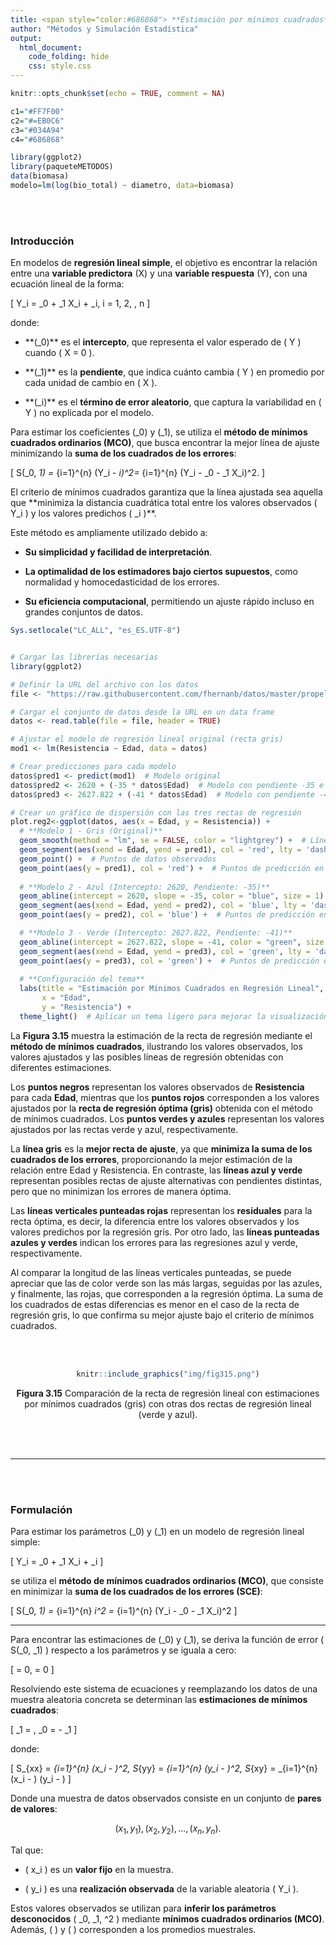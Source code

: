 ```yaml
---
title: <span style="color:#686868"> **Estimación por mínimos cuadrados**</span>
author: "Métodos y Simulación Estadística"
output:
  html_document:
    code_folding: hide
    css: style.css
---
```


```r
knitr::opts_chunk$set(echo = TRUE, comment = NA)

c1="#FF7F00"
c2="#=EB0C6"
c3="#034A94"
c4="#686868"

library(ggplot2)
library(paqueteMETODOS)
data(biomasa)
modelo=lm(log(bio_total) ~ diametro, data=biomasa)
```


</br></br>
<h3>Introducción</h3>

En modelos de **regresión lineal simple**, el objetivo es encontrar la relación entre una **variable predictora** \(X\) y una **variable respuesta** \(Y\), con una ecuación lineal de la forma:

\[
Y_i = \beta_0 + \beta_1 X_i + \varepsilon_i, \quad i = 1, 2, \dots, n
\]

donde:

- **\(\beta_0\)** es el **intercepto**, que representa el valor esperado de \( Y \) cuando \( X = 0 \).

- **\(\beta_1\)** es la  **pendiente**, que indica cuánto cambia \( Y \) en promedio por cada unidad de cambio en \( X \).

- **\(\varepsilon_i\)** es el  **término de error aleatorio**, que captura la variabilidad en \( Y \) no explicada por el modelo.



Para estimar los coeficientes \(\beta_0\) y \(\beta_1\), se utiliza el **método de mínimos cuadrados ordinarios (MCO)**, que busca encontrar la mejor línea de ajuste minimizando la **suma de los cuadrados de los errores**:

\[
S(\beta_0, \beta_1) = \sum_{i=1}^{n} (Y_i - \widehat{Y}_i)^2= \sum_{i=1}^{n} (Y_i - \beta_0 - \beta_1 X_i)^2.
\]

El criterio de mínimos cuadrados garantiza que la línea ajustada sea aquella que **minimiza la distancia cuadrática total entre los valores observados \( Y_i \) y los valores predichos \( \widehat{Y}_i \)**.

Este método es ampliamente utilizado debido a:

- **Su simplicidad y facilidad de interpretación**.

- **La optimalidad de los estimadores bajo ciertos supuestos**, como normalidad y homocedasticidad de los errores.

- **Su eficiencia computacional**, permitiendo un ajuste rápido incluso en grandes conjuntos de datos.


```r
Sys.setlocale("LC_ALL", "es_ES.UTF-8")


# Cargar las librerías necesarias
library(ggplot2)

# Definir la URL del archivo con los datos
file <- "https://raw.githubusercontent.com/fhernanb/datos/master/propelente"

# Cargar el conjunto de datos desde la URL en un data frame
datos <- read.table(file = file, header = TRUE)

# Ajustar el modelo de regresión lineal original (recta gris)
mod1 <- lm(Resistencia ~ Edad, data = datos)

# Crear predicciones para cada modelo
datos$pred1 <- predict(mod1)  # Modelo original
datos$pred2 <- 2620 + (-35 * datos$Edad)  # Modelo con pendiente -35 e intercepto 2620 (Azul)
datos$pred3 <- 2627.822 + (-41 * datos$Edad)  # Modelo con pendiente -41 e intercepto 2627.822 (Verde)

# Crear un gráfico de dispersión con las tres rectas de regresión
plot.reg2<-ggplot(datos, aes(x = Edad, y = Resistencia)) +
  # **Modelo 1 - Gris (Original)**
  geom_smooth(method = "lm", se = FALSE, color = "lightgrey") +  # Línea de regresión gris
  geom_segment(aes(xend = Edad, yend = pred1), col = 'red', lty = 'dashed') +  # Residuales modelo 1 (líneas rojas punteadas)
  geom_point() +  # Puntos de datos observados
  geom_point(aes(y = pred1), col = 'red') +  # Puntos de predicción en rojo
  
  # **Modelo 2 - Azul (Intercepto: 2620, Pendiente: -35)**
  geom_abline(intercept = 2620, slope = -35, color = "blue", size = 1) +  # Línea azul
  geom_segment(aes(xend = Edad, yend = pred2), col = 'blue', lty = 'dashed') +  # Residuales modelo 2
  geom_point(aes(y = pred2), col = 'blue') +  # Puntos de predicción en azul

  # **Modelo 3 - Verde (Intercepto: 2627.822, Pendiente: -41)**
  geom_abline(intercept = 2627.822, slope = -41, color = "green", size = 1) +  # Línea verde
  geom_segment(aes(xend = Edad, yend = pred3), col = 'green', lty = 'dashed') +  # Residuales modelo 3
  geom_point(aes(y = pred3), col = 'green') +  # Puntos de predicción en verde
  
  # **Configuración del tema**
  labs(title = "Estimación por Mínimos Cuadrados en Regresión Lineal",
       x = "Edad",
       y = "Resistencia") +
  theme_light()  # Aplicar un tema ligero para mejorar la visualización

```


La **Figura 3.15** muestra la estimación de la recta de regresión mediante el **método de mínimos cuadrados**, ilustrando los valores observados, los valores ajustados y las posibles líneas de regresión obtenidas con diferentes estimaciones.

Los **puntos negros** representan los valores observados de **Resistencia** para cada **Edad**, mientras que los **puntos rojos** corresponden a los valores ajustados por la **recta de regresión óptima (gris)** obtenida con el método de mínimos cuadrados. Los **puntos verdes y azules** representan los valores ajustados por las rectas verde y azul, respectivamente.

La **línea gris** es la **mejor recta de ajuste**, ya que **minimiza la suma de los cuadrados de los errores**, proporcionando la mejor estimación de la relación entre Edad y Resistencia. En contraste, las **líneas azul y verde** representan posibles rectas de ajuste alternativas con pendientes distintas, pero que no minimizan los errores de manera óptima.

Las **líneas verticales punteadas rojas** representan los **residuales** para la recta óptima, es decir, la diferencia entre los valores observados y los valores predichos por la regresión gris. Por otro lado, las **líneas punteadas azules y verdes** indican los errores para las regresiones azul y verde, respectivamente.

Al comparar la longitud de las líneas verticales punteadas, se puede apreciar que las de color verde son las más largas, seguidas por las azules, y finalmente, las rojas, que corresponden a la regresión óptima. La suma de los cuadrados de estas diferencias es menor en el caso de la recta de regresión gris, lo que confirma su mejor ajuste bajo el criterio de mínimos cuadrados.



<br/><br/>
<center>
```r
knitr::include_graphics("img/fig315.png")
```
**Figura 3.15** Comparación de la recta de regresión lineal con estimaciones por mínimos cuadrados (gris) con otras dos rectas de regresión lineal (verde y azul).
</center>
<br/><br/>

---


</br></br>
<h3>Formulación</h3>


Para estimar los parámetros \(\beta_0\) y \(\beta_1\) en un modelo de regresión lineal simple:

\[
Y_i = \beta_0 + \beta_1 X_i + \varepsilon_i
\]

se utiliza el **método de mínimos cuadrados ordinarios (MCO)**, que consiste en minimizar la **suma de los cuadrados de los errores (SCE)**:

\[
S(\beta_0, \beta_1) = \sum_{i=1}^{n} \varepsilon_i^2 = \sum_{i=1}^{n} (Y_i - \beta_0 - \beta_1 X_i)^2
\]






---


Para encontrar las estimaciones de \(\beta_0\) y \(\beta_1\), se deriva la función de error \( S(\beta_0, \beta_1) \) respecto a los parámetros y se iguala a cero:

\[
\frac{\partial S(\beta_0, \beta_1)}{\partial \beta_0} = 0, \quad \frac{\partial S(\beta_0, \beta_1)}{\partial \beta_1} = 0
\]

Resolviendo este sistema de ecuaciones y reemplazando los datos de una muestra aleatoria concreta se  determinan las **estimaciones de mínimos cuadrados**:

\[
\widehat{\beta}_1 = \frac{S_{xy}}{S_{xx}}, \quad \widehat{\beta}_0 = \overline{y} - \widehat{\beta}_1 \overline{x}
\]

donde:

\[
S_{xx} = \sum_{i=1}^{n} (x_i - \overline{x})^2, \quad S_{yy} = \sum_{i=1}^{n} (y_i - \overline{y})^2, \quad S_{xy} = \sum_{i=1}^{n} (x_i - \overline{x}) (y_i - \overline{y})
\]



Donde una muestra de datos observados consiste en un conjunto de **pares de valores**:

$$
(x_1, y_1), (x_2, y_2), \dots, (x_n, y_n).
$$

Tal que:

- \( x_i \) es un **valor fijo** en la muestra.

- \( y_i \) es una **realización observada** de la variable aleatoria \( Y_i \).

Estos valores observados se utilizan para **inferir los parámetros desconocidos** \( \beta_0, \beta_1, \sigma^2 \) mediante **mínimos cuadrados ordinarios (MCO)**. Además, \( \overline{x} \) y \( \overline{y} \) corresponden a los promedios muestrales.



